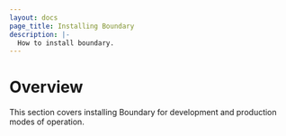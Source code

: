 ```yaml
---
layout: docs
page_title: Installing Boundary
description: |-
  How to install boundary.
---
```


# Overview

This section covers installing Boundary for development and production modes of operation.
